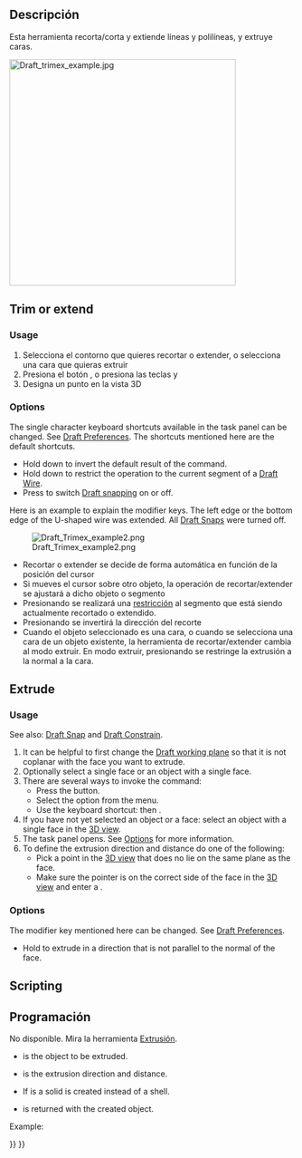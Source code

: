 <languages/>

{{Docnav
|[[Draft_Offset|Offset]]
|[[Draft_Stretch|Stretch]]
|[[Draft_Workbench|Draft]]
|IconL=Draft_Offset.svg
|IconR=Draft_Stretch.svg
|IconC=Workbench_Draft.svg
}}

<div class="mw-translate-fuzzy">
{{GuiCommand/es
|Name=Draft Trimex
|Name/es=Draft Trimex
|MenuLocation=Croquis -> Recortar/Extender
|Workbenches=[[Draft_Workbench/es|Croquis]], [[Arch_Workbench/es|Arquitectura]]
|Shortcut={{KEY|T}} {{KEY|R}}
|SeeAlso=[[Part Extrude/es|Extrusión]]
}}
</div>

<span id="Description"></span>
==Descripción==

<div class="mw-translate-fuzzy">
Esta herramienta recorta/corta y extiende líneas y polilíneas, y extruye caras.
</div>

[[Image:Draft trimex example.jpg|400px]]
{{Caption|Top: a Draft Wire extended and then trimmed.<br>
Bottom: a face extruded into a solid body.}}

==Trim or extend==

===Usage===

<div class="mw-translate-fuzzy">
# Selecciona el contorno que quieres recortar o extender, o selecciona una cara que quieras extruir
# Presiona el botón {{KEY|[[Image:Draft Trimex.png|16px]] [[Draft Trimex/es|Recortar]]}}, o presiona las teclas {{KEY|T}} y {{KEY|R}}
# Designa un punto en la vista 3D
</div>

===Options===

The single character keyboard shortcuts available in the task panel can be changed. See [[Draft_Preferences|Draft Preferences]]. The shortcuts mentioned here are the default shortcuts.

* Hold down {{KEY|Alt}} to invert the default result of the command.
* Hold down {{KEY|Shift}} to restrict the operation to the current segment of a [[Draft_Wire|Draft Wire]].
* Press {{KEY|S}} to switch [[Draft_Snap|Draft snapping]] on or off.

Here is an example to explain the modifier keys. The left edge or the bottom edge of the U-shaped wire was extended. All [[Draft_Snap|Draft Snaps]] were turned off.

[[Image:Draft_Trimex_example2.png]]

<div class="mw-translate-fuzzy">
* Recortar o extender se decide de forma automática en función de la posición del cursor
* Si mueves el cursor sobre otro objeto, la operación de recortar/extender se ajustará a dicho objeto o segmento
* Presionando {{KEY|SHIFT}} se realizará una [[Draft_Constrain/es|restricción]] al segmento que está siendo actualmente recortado o extendido.
* Presionando {{KEY|ALT}} se invertirá la dirección del recorte
* Cuando el objeto seleccionado es una cara, o cuando se selecciona una cara de un objeto existente, la herramienta de recortar/extender cambia al modo extruir. En modo extruir, presionando {{KEY|SHIFT}} se restringe la extrusión a la normal a la cara.
</div>

==Extrude==

===Usage===

See also: [[Draft_Snap|Draft Snap]] and [[Draft_Constrain|Draft Constrain]].

# It can be helpful to first change the [[Draft_SelectPlane|Draft working plane]] so that it is not coplanar with the face you want to extrude.
# Optionally select a single face or an object with a single face.
# There are several ways to invoke the command:
#* Press the {{Button|[[Image:Draft_Trimex.svg|16px]] [[Draft_Trimex|Draft Trimex]]}} button.
#* Select the {{MenuCommand|Modification → [[Image:Draft_Trimex.svg|16px]] Trimex}} option from the menu.
#* Use the keyboard shortcut: {{KEY|T}} then {{KEY|R}}.
# If you have not yet selected an object or a face: select an object with a single face in the [[3D_view|3D view]].
# The {{MenuCommand|Trimex}} task panel opens. See [[#Options_2|Options]] for more information.
# To define the extrusion direction and distance do one of the following:
#* Pick a point in the [[3D_view|3D view]] that does no lie on the same plane as the face.
#* Make sure the pointer is on the correct side of the face in the [[3D_view|3D view]] and enter a {{MenuCommand|Distance}}.

===Options===

The modifier key mentioned here can be changed. See [[Draft_Preferences|Draft Preferences]].

* Hold {{KEY|Shift}} to extrude in a direction that is not parallel to the normal of the face.

==Scripting==

<div class="mw-translate-fuzzy">
==Programación==
</div>

<div class="mw-translate-fuzzy">
No disponible. Mira la herramienta [[Part Extrude/es|Extrusión]].
</div>

{{Code|code=
extrusion = extrude(obj, vector, solid=False)
}}

* {{incode|obj}} is the object to be extruded.
* {{incode|vector}} is the extrusion direction and distance.
* If {{incode|solid}} is {{incode|True}} a solid is created instead of a shell.
* {{incode|extrusion}} is returned with the created object.

Example:

{{Code|code=
import FreeCAD as App
import Draft

doc = App.newDocument()

rectangle = Draft.make_rectangle(1500, 500)
doc.recompute()

vector = App.Vector(0, 0, 300)
solid = Draft.extrude(rectangle, vector, solid=True)
doc.recompute()
}}


{{Docnav
|[[Draft_Offset|Offset]]
|[[Draft_Stretch|Stretch]]
|[[Draft_Workbench|Draft]]
|IconL=Draft_Offset.svg
|IconR=Draft_Stretch.svg
|IconC=Workbench_Draft.svg
}}

{{Draft Tools navi{{#translation:}}}}
{{Userdocnavi{{#translation:}}}}